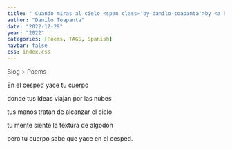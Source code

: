 ```yaml
---
title: " Cuando miras al cielo <span class='by-danilo-toapanta'>by <a href='../../about/'>Danilo Toapanta</a></span>"
author: "Danilo Toapanta"
date: "2022-12-29"
year: "2022"
categories: [Poems, TAGS, Spanish]
navbar: false
css: index.css
---
```


<div style="font-weight:300;">
<a href="../../blog/" style="text-decoration: none;" >Blog </a> <a style="text-decoration: none; pointer-events: none; font-weight: 250;" href="">></a> <a href="../../blog/#category=Poems" style="text-decoration: none;" >Poems</a>
</div>

<div class="poem-text">

En el cesped yace tu cuerpo

donde tus ideas viajan por las nubes

tus manos tratan de alcanzar el cielo

tu mente siente la textura de algodón

pero tu cuerpo sabe que yace en el cesped.

</div>
























